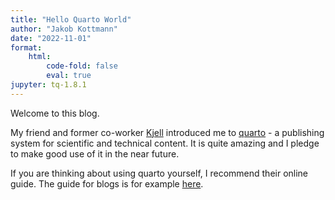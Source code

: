 ```yaml
---
title: "Hello Quarto World"
author: "Jakob Kottmann"
date: "2022-11-01"
format:
    html:
        code-fold: false
        eval: true
jupyter: tq-1.8.1
---
```


Welcome to this blog.  
  
  

My friend and former co-worker [Kjell](https://www.valencekjell.com/) introduced me to [quarto](https://quarto.org/) - a publishing system for scientific and technical content. It is quite amazing and I pledge to make good use of it in the near future.  

If you are thinking about using quarto yourself, I recommend their online guide. The guide for blogs is for example [here](https://quarto.org/docs/websites/website-blog.html).  
